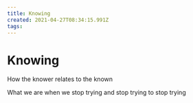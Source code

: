 ```yaml
---
title: Knowing
created: 2021-04-27T08:34:15.991Z
tags:
---
```


# Knowing

How the knower relates to the known

What we are when we stop trying and stop trying to stop trying
